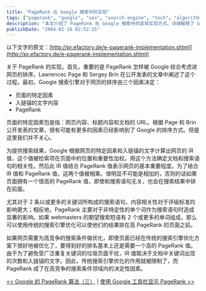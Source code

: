 ---
title: "PageRank 在 Google 搜索中的实现"
tags: ["pagerank", "google", "seo", "search engine", "tech", "algorithm", "ir", "information retrieval"]
description: "本文介绍了 PageRank 在 Google 搜索中的具体实现方式。详细解释了 Google 搜索引擎如何将 PageRank 与内容相关性 (IR 值) 相结合来排序搜索结果，分析了不同搜索场景下 PageRank 和内容因素的相对重要性，以及在高竞争关键词领域为什么 PageRank 成为决定性因素。"
publishDate: "2004-01-16 02:52:15"
---

以下文字的原文：[http://pr.efactory.de/e-pagerank-implementation.shtml](http://pr.efactory.de/e-pagerank-implementation.shtml)

关于 PageRank 的实现，首先，重要的是 PageRank 怎样被 Google 综合考虑进网页的排序。Lawrencec Page 和 Sergey Brin 在公开发表的文章中阐述了这个过程。最初，Google 搜索引擎对于网页的排序由三个因素决定：

- 页面的特定因素
- 入链锚的文字内容
- PageRank

页面的特定因素包是指：网页内容、标题内容和文档的 URL。根据 Page 和 Brin 公开发表的文章，很有可能有更多的因素已经影响到了 Google 的排序方式。但是这里我们并不关心。

为提供搜索结果，Google 根据网页的特定因素和入链锚的文字计算出网页的 IR 值，这个值被检索项在页面中的位置和重要性加权。用这个方法确定文档和搜索语句的相关性。然后此 IR 值结合 PageRank 值表示网页的基本重要程度。为了结合 IR 值和 PageRank 值，这两个值被相乘。很明显不可能是相加的，否则的话如果页面拥有一个很高的 PageRank 值，即使和搜索语句无关，也会在搜索结果中排在前面。

尤其对于 2 条以或更多的关键词所构成的搜索语句，内容相关性对于评级标准的影响更大；相反地，PageRank 主要对于非特定性的单个词作为搜索语句时造成显著的影响。如果 webmasters 的期望搜索短语有 2 个或更多的单词组成，那么可以使用传统的搜索引擎优化可以使他们的结果排在高 PageRank 的页面之前。

如果网页需要为高竞争的搜索条件做优化，即使页面已经在传统的搜索引擎优化方案下很好地被优化了，要得到好的排名基本上还是需要一个高的 PageRank 值。由于为了避免受广泛重复关键词的垃圾页面干扰，IR 值取决于文档中关键词出现的次数和入链锚的文字。因此，传统搜索引擎优化的作用就被限制了，而 PageRank 成了在高竞争的搜索条件领域内的决定性因素。

[\<\< Google 的 PageRank 算法（三）](http://blog.xdanger.com/archives/2003/12/27/000058.html) | [使用 Google 工具栏显示 PageRank \>\>](http://blog.xdanger.com/archives/2004/01/17/000081.html)
